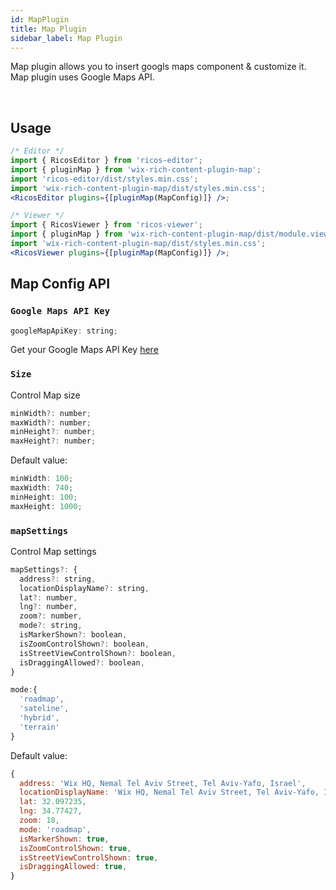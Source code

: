 ```yaml
---
id: MapPlugin
title: Map Plugin
sidebar_label: Map Plugin
---
```



Map plugin allows you to insert googls maps component & customize it. Map plugin uses Google Maps API.

<div className="card">
  <RicosEditorWithMobile
    content={content('Add a Map to check it out!')}
    placeholder={'Type here!'}
    plugins={[pluginMap({ googleMapApiKey: 'AIzaSyDYfQg7D_IMJD3Sb_eUkx4fWHDmUmkoCeY' })]}
  />
</div>
<br />

## Usage

```jsx
/* Editor */
import { RicosEditor } from 'ricos-editor';
import { pluginMap } from 'wix-rich-content-plugin-map';
import 'ricos-editor/dist/styles.min.css';
import 'wix-rich-content-plugin-map/dist/styles.min.css';
<RicosEditor plugins={[pluginMap(MapConfig)]} />;

/* Viewer */
import { RicosViewer } from 'ricos-viewer';
import { pluginMap } from 'wix-rich-content-plugin-map/dist/module.viewer';
import 'wix-rich-content-plugin-map/dist/styles.min.css';
<RicosViewer plugins={[pluginMap(MapConfig)]} />;
```

## Map Config API

### `Google Maps API Key`

```jsx
googleMapApiKey: string;
```

Get your Google Maps API Key <a href="https://developers.google.com/maps/documentation/maps-static/get-api-key">here</a>

### `Size`

Control Map size

```jsx
minWidth?: number;
maxWidth?: number;
minHeight?: number;
maxHeight?: number;
```

Default value:

```jsx
minWidth: 100;
maxWidth: 740;
minHeight: 100;
maxHeight: 1000;
```

### `mapSettings`

Control Map settings

```jsx
mapSettings?: {
  address?: string,
  locationDisplayName?: string,
  lat?: number,
  lng?: number,
  zoom?: number,
  mode?: string,
  isMarkerShown?: boolean,
  isZoomControlShown?: boolean,
  isStreetViewControlShown?: boolean,
  isDraggingAllowed?: boolean,
}

mode:{
  'roadmap', 
  'sateline',
  'hybrid',
  'terrain'
}
```

Default value:

```jsx
{
  address: 'Wix HQ, Nemal Tel Aviv Street, Tel Aviv-Yafo, Israel',
  locationDisplayName: 'Wix HQ, Nemal Tel Aviv Street, Tel Aviv-Yafo, Israel',
  lat: 32.097235,
  lng: 34.77427,
  zoom: 18,
  mode: 'roadmap',
  isMarkerShown: true,
  isZoomControlShown: true,
  isStreetViewControlShown: true,
  isDraggingAllowed: true,
}
```
